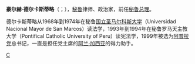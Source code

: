 '''豪尔赫·德尔卡斯蒂略'''（{{lang-es|Jorge Del Castillo}}；{{bd|1950年|7月2日|}}），[[秘鲁|秘鲁]]律师、政治家，前任[[秘鲁总理|秘鲁总理]]。

德尔卡斯蒂略从1968年到1974年在秘鲁[[国立圣马尔科斯大学|国立圣马尔科斯大学]]（Universidad Nacional Mayor de San Marcos）读法学，1993年到1994年在秘鲁罗马天主教大学（Pontifical Catholic University of Peru）读宪法学，1999年被选为[[阿普拉党|阿普拉党]]总书记，一直是担任党主席的[[阿兰·加西亚|阿兰·加西亚]]的得力助手。

{{start box}}
{{succession box|[[佩德罗·巴勃罗·库琴斯基|佩德罗·巴勃罗·库琴斯基]]|[[耶乌德·西蒙|耶乌德·西蒙]]|[[秘鲁总理|秘鲁总理]]|2006年－2008年}}
{{end box}}
{{America-poli-bio-stub}}
[[Category:秘鲁总理|C]]